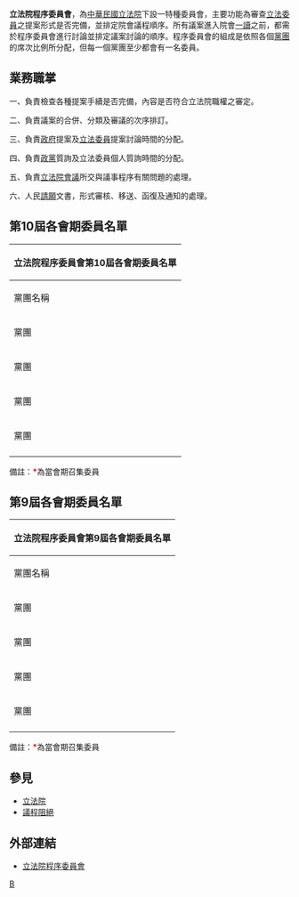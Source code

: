 {{中華民國政府部門基礎資訊
|部門名稱       = 立法院程序委員會
|外文名稱       = Procedure Committee
|外文語言       = 英文
|部門標誌       = ROC Legislative Yuan Seal.svg
|代表圖像       = 
|代表圖像名稱   = 
|首長職銜       = 召集委員
|首長姓名       = [[管碧玲|管碧玲]]（{{DPP}}）<br />[[李德維|李德維]]（{{KMT}}）
|副首長職銜     = 
|副首長姓名     = 
|秘書長職銜     = 
|秘書長姓名     = 
|副秘書長職銜   = 
|副秘書長姓名   = 
|副秘書長姓名二 = 
|副秘書長姓名三 = 
|任命者姓名     = 
|官員任期       = 
|內部單位       = 
|附屬機關       = 
|任務編組       =
|成立日期       = 
|解散日期       = 
|所屬部門       = [[立法院|立法院]]
|授權法源       = 立法院組織法第7條 
|員額           = 立法委員19人組成（由各黨團依其在院會席次之比例分配，各黨團至少1人） 
|年度預算額     = 
|地址           = 10051[[臺北市|臺北市]][[中正區_(臺北市)|中正區]][[中山南路_(臺北市)|中山南路]]1號
|電話           = +886 2 2358-5858
|網站           = [http://www.ly.gov.tw/02_introduce/0204_comm/intro.action?comtcd=27 www.ly.gov.tw]
}}
'''立法院程序委員會'''，為[[中華民國|中華民國]][[立法院|立法院]]下設一特種委員會，主要功能為審查[[立法委員|立法委員]]之提案形式是否完備，並排定院會議程順序。所有議案進入院會[[一讀|一讀]]之前，都需於程序委員會進行討論並排定議案討論的順序。程序委員會的組成是依照各個[[黨團會議|黨團]]的席次比例所分配，但每一個黨團至少都會有一名委員。

== 業務職掌 ==
一、負責檢查各種提案手續是否完備，內容是否符合立法院職權之審定。

二、負責議案的合併、分類及審議的次序排訂。

三、負責[[政府|政府]]提案及[[立法委員|立法委員]]提案討論時間的分配。

四、負責[[政黨|政黨]]質詢及立法委員個人質詢時間的分配。

五、負責[[立法院會議|立法院會議]]所交與議事程序有關問題的處理。

六、人民[[請願|請願]]文書，形式審核、移送、函復及通知的處理。

==第10屆各會期委員名單==
{| class = "wikitable"
|-
! colspan = "21" | 立法院程序委員會第10屆各會期委員名單
|-
! 黨團名稱
! colspan="2"| 第1會期
! colspan="2"| 第2會期
! colspan="2"| 第3會期
! colspan="2"| 第4會期
! colspan="2"| 第5會期
|-
| rowspan = "10" | {{DPP}}黨團
| style = "background: #8EC31F" |
| [[吳玉琴|吳玉琴]]
| style = "background: #8EC31F" |
| [[吳玉琴|吳玉琴]]
| style = "background: #8EC31F" |
| [[吳玉琴|吳玉琴]]
| style = "background: #8EC31F" |
| [[吳玉琴|吳玉琴]]
| style = "background: #8EC31F" |
| [[吳玉琴|吳玉琴]]
|-
| style = "background: #8EC31F" |
| [[沈發惠|沈發惠]]
| style = "background: #8EC31F" |
| [[沈發惠|沈發惠]]
| style = "background: #8EC31F" |
| [[沈發惠|沈發惠]]
| style = "background: #8EC31F" |
| [[沈發惠|沈發惠]]
| style = "background: #8EC31F" |
| [[沈發惠|沈發惠]]
|-
| style = "background: #8EC31F" |
| [[周春米|周春米]]
| style = "background: #8EC31F" |
| [[周春米|周春米]]
| style = "background: #8EC31F" |
| [[周春米|周春米]]
| style = "background: #8EC31F" |
| [[周春米|周春米]]
| style = "background: #8EC31F" |
| [[郭國文|郭國文]]
|-
| style = "background: #8EC31F" |
| [[林楚茵|林楚茵]]
| style = "background: #8EC31F" |
| [[林楚茵|林楚茵]]
| style = "background: #8EC31F" |
| [[林楚茵|林楚茵]]
| style = "background: #8EC31F" |
| [[林楚茵|林楚茵]]
| style = "background: #8EC31F" |
| [[林楚茵|林楚茵]]
|-
| style = "background: #8EC31F" |
| [[邱泰源|邱泰源]]
| style = "background: #8EC31F" |
| [[邱泰源|邱泰源]]
| style = "background: #8EC31F" |
| [[邱泰源|邱泰源]]
| style = "background: #8EC31F" |
| [[邱泰源|邱泰源]]
| style = "background: #8EC31F" |
| [[邱泰源|邱泰源]]
|-
| style = "background: #8EC31F" |
| [[洪申翰|洪申翰]]
| style = "background: #8EC31F" |
| [[洪申翰|洪申翰]]
| style = "background: #8EC31F" |
| [[洪申翰|洪申翰]]
| style = "background: #8EC31F" |
| [[洪申翰|洪申翰]]
| style = "background: #8EC31F" |
| [[洪申翰|洪申翰]]
|-
| style = "background: #8EC31F" |
| [[范雲_(臺灣)|范雲]]
| style = "background: #8EC31F" |
| [[范雲_(臺灣)|范雲]]
| style = "background: #8EC31F" |
| [[范雲_(臺灣)|范雲]]
| style = "background: #8EC31F" |
| [[范雲_(臺灣)|范雲]]
| style = "background: #8EC31F" |
| [[范雲_(臺灣)|范雲]]
|-
| style = "background: #8EC31F" |
| [[莊瑞雄|莊瑞雄]]
| style = "background: #8EC31F" |
| [[莊瑞雄|莊瑞雄]]
| style = "background: #8EC31F" |
| [[湯蕙禎|湯蕙禎]]
| style = "background: #8EC31F" |
| [[湯蕙禎|湯蕙禎]]
| style = "background: #8EC31F" |
| [[湯蕙禎|湯蕙禎]]
|-
| style = "background: #8EC31F" |
| [[管碧玲|管碧玲]]<font color=FF0000>'''*'''</font>
| style = "background: #8EC31F" |
| [[管碧玲|管碧玲]]<font color=FF0000>'''*'''</font>
| style = "background: #8EC31F" |
| [[管碧玲|管碧玲]]<font color=FF0000>'''*'''</font>
| style = "background: #8EC31F" |
| [[管碧玲|管碧玲]]<font color=FF0000>'''*'''</font>
| style = "background: #8EC31F" |
| [[管碧玲|管碧玲]]<font color=FF0000>'''*'''</font>
|-
| style = "background: #8EC31F" |
| [[羅美玲_(政治人物)|羅美玲]]
| style = "background: #8EC31F" |
| [[羅美玲_(政治人物)|羅美玲]]
| style = "background: #8EC31F" |
| [[羅美玲_(政治人物)|羅美玲]]
| style = "background: #8EC31F" |
| [[羅美玲_(政治人物)|羅美玲]]
| style = "background: #8EC31F" |
| [[羅美玲_(政治人物)|羅美玲]]
|-
| rowspan = "7" | {{KMT}}黨團
| style = "background: #2FA8E1;" |
| [[李德維|李德維]]
| style = "background: #2FA8E1;" |
| [[李德維|李德維]]
| style = "background: #2FA8E1;" |
| [[李德維|李德維]]
| style = "background: #2FA8E1;" |
| [[李德維|李德維]]
| style = "background: #2FA8E1;" |
| [[李德維|李德維]]<font color=FF0000>'''*'''</font>
|-
| style = "background: #2FA8E1;" |
| [[林奕華|林奕華]]
| style = "background: #2FA8E1;" |
| [[林奕華|林奕華]]
| style = "background: #2FA8E1;" |
| [[溫玉霞|溫玉霞]]
| style = "background: #2FA8E1;" |
| [[溫玉霞|溫玉霞]]
| style = "background: #2FA8E1;" |
| [[吳怡玎|吳怡玎]]
|-
| style = "background: #2FA8E1;" |
| [[林為洲|林為洲]]
| style = "background: #2FA8E1;" |
| [[林為洲|林為洲]]
| style = "background: #2FA8E1;" |
| [[費鴻泰|費鴻泰]]
| style = "background: #2FA8E1;" |
| [[費鴻泰|費鴻泰]]
| style = "background: #2FA8E1;" |
| [[吳斯懷|吳斯懷]]
|-
| style = "background: #2FA8E1;" |
| [[陳以信|陳以信]]
| style = "background: #2FA8E1;" |
| [[陳以信|陳以信]]
| style = "background: #2FA8E1;" |
| [[陳以信|陳以信]]
| style = "background: #2FA8E1;" |
| [[陳以信|陳以信]]
| style = "background: #2FA8E1;" |
| [[張育美|張育美]]
|-
| style = "background: #2FA8E1;" |
| [[曾銘宗|曾銘宗]]<font color=FF0000>'''*'''</font>
| style = "background: #2FA8E1;" |
| [[曾銘宗|曾銘宗]]<font color=FF0000>'''*'''</font>
| style = "background: #2FA8E1;" |
| [[曾銘宗|曾銘宗]]<font color=FF0000>'''*'''</font>
| style = "background: #2FA8E1;" |
| [[曾銘宗|曾銘宗]]<font color=FF0000>'''*'''</font>
| style = "background: #2FA8E1;" |
| [[曾銘宗|曾銘宗]]
|-
| style = "background: #2FA8E1;" |
| [[蔣萬安|蔣萬安]]
| style = "background: #2FA8E1;" |
| [[陳玉珍_(金門)|陳玉珍]]
| style = "background: #2FA8E1;" |
| [[陳玉珍_(金門)|陳玉珍]]
| style = "background: #2FA8E1;" |
| [[陳玉珍_(金門)|陳玉珍]]
| style = "background: #2FA8E1;" |
| [[葉毓蘭|葉毓蘭]]
|-
| style = "background: #2FA8E1;" |
| [[鄭麗文|鄭麗文]]
| style = "background: #2FA8E1;" |
| [[鄭麗文|鄭麗文]]
| style = "background: #2FA8E1;" |
| [[鄭麗文|鄭麗文]]
| style = "background: #2FA8E1;" |
| [[萬美玲|萬美玲]]
| style = "background: #2FA8E1;" |
| [[萬美玲|萬美玲]]
|-
| rowspan="1" | {{TPP}}黨團
| style="background: #28C8C8;" |
| [[高虹安|高虹安]]
| style="background: #28C8C8;" |
| [[高虹安|高虹安]]
| style="background: #28C8C8;" |
| [[賴香伶|賴香伶]]
| style="background: #28C8C8;" |
| [[賴香伶|賴香伶]]
| style="background: #28C8C8;" |
| [[蔡壁如|蔡壁如]]
|-
| rowspan = "1" | {{NPPT}}黨團
| style = "background: #FBBE01;" |
| [[陳椒華|陳椒華]]
| style = "background: #FBBE01;" |
| [[陳椒華|陳椒華]]
| style = "background: #FBBE01;" |
| [[邱顯智|邱顯智]]
| style = "background: #FBBE01;" |
| [[邱顯智|邱顯智]]
| style = "background: #FBBE01;" |
| [[邱顯智|邱顯智]]
|-
|}
備註：<font color=FF0000>'''*'''</font>為當會期召集委員

==第9屆各會期委員名單==
{| class = "wikitable"
|-
! colspan = "17" | 立法院程序委員會第9屆各會期委員名單
|-
! 黨團名稱
! colspan="2"| 第1會期
! colspan="2"| 第2會期
! colspan="2"| 第3會期
! colspan="2"| 第4會期
! colspan="2"| 第5會期
! colspan="2"| 第6會期
! colspan="2"| 第7會期
! colspan="2"| 第8會期
|-
| rowspan = "11" | {{DPP}}黨團
| style = "background: #8EC31F" |
| [[王榮璋|王榮璋]]
| style = "background: #8EC31F" |
| [[王榮璋|王榮璋]]
| style = "background: #8EC31F" |
| [[陳其邁|陳其邁]]
| style = "background: #8EC31F" |
| [[陳其邁|陳其邁]]
| style = "background: #8EC31F" |
| [[王榮璋|王榮璋]]
| style = "background: #8EC31F" |
| [[王榮璋|王榮璋]]
| style = "background: #8EC31F" |
| [[吳焜裕|吳焜裕]]
| style = "background: #8EC31F" |
| [[吳焜裕|吳焜裕]]
|-
| style = "background: #8EC31F" |
| [[尤美女|尤美女]]
| style = "background: #8EC31F" |
| [[尤美女|尤美女]]
| style = "background: #8EC31F" |
| [[周春米|周春米]]
| style = "background: #8EC31F" |
| [[周春米|周春米]]
| style = "background: #8EC31F" |
| [[周春米|周春米]]
| style = "background: #8EC31F" |
| [[周春米|周春米]]
| style = "background: #8EC31F" |
| [[周春米|周春米]]
| style = "background: #8EC31F" |
| [[周春米|周春米]]
|-
| style = "background: #8EC31F" |
| [[余宛如|余宛如]]
| style = "background: #8EC31F" |
| [[余宛如|余宛如]]
| style = "background: #8EC31F" |
| [[余宛如|余宛如]]
| style = "background: #8EC31F" |
| [[余宛如|余宛如]]
| style = "background: #8EC31F" |
| [[尤美女|尤美女]]
| style = "background: #8EC31F" |
| [[尤美女|尤美女]]
| style = "background: #8EC31F" |
| [[尤美女|尤美女]]
| style = "background: #8EC31F" |
| [[尤美女|尤美女]]
|-
| style = "background: #8EC31F" |
| [[吳玉琴|吳玉琴]]
| style = "background: #8EC31F" |
| [[吳玉琴|吳玉琴]]
| style = "background: #8EC31F" |
| [[谷辣斯·尤達卡|Kolas Yotaka]]
| style = "background: #8EC31F" |
| [[谷辣斯·尤達卡|Kolas Yotaka]]
| style = "background: #8EC31F" |
| [[谷辣斯·尤達卡|Kolas Yotaka]]
| style = "background: #8EC31F" |
| [[蔣絜安|蔣絜安]]
| style = "background: #8EC31F" |
| [[蔣絜安|蔣絜安]]
| style = "background: #8EC31F" |
| [[蔣絜安|蔣絜安]]
|-
| style = "background: #8EC31F" |
| [[吳焜裕|吳焜裕]]
| style = "background: #8EC31F" |
| [[吳焜裕|吳焜裕]]
| style = "background: #8EC31F" |
| [[吳焜裕|吳焜裕]]
| style = "background: #8EC31F" |
| [[吳焜裕|吳焜裕]]
| style = "background: #8EC31F" |
| [[吳玉琴|吳玉琴]]
| style = "background: #8EC31F" |
| [[吳玉琴|吳玉琴]]
| style = "background: #8EC31F" |
| [[吳玉琴|吳玉琴]]
| style = "background: #8EC31F" |
| [[吳玉琴|吳玉琴]]
|-
| style = "background: #8EC31F" |
| [[林靜儀|林靜儀]]
| style = "background: #8EC31F" |
| [[林靜儀|林靜儀]]
| style = "background: #8EC31F" |
| [[李麗芬_(社運人士)|李麗芬]]
| style = "background: #8EC31F" |
| [[李麗芬_(社運人士)|李麗芬]]
| style = "background: #8EC31F" |
| [[李麗芬_(社運人士)|李麗芬]]
| style = "background: #8EC31F" |
| [[李麗芬_(社運人士)|李麗芬]]
| style = "background: #8EC31F" |
| [[李麗芬_(社運人士)|李麗芬]]
| style = "background: #8EC31F" |
| [[李麗芬_(社運人士)|李麗芬]]
|-
| style = "background: #8EC31F" |
| [[段宜康|段宜康]]<font color=FF0000>'''*'''</font>
| style = "background: #8EC31F" |
| [[段宜康|段宜康]]<font color=FF0000>'''*'''</font>
| style = "background: #8EC31F" |
| [[段宜康|段宜康]]<font color=FF0000>'''*'''</font>
| style = "background: #8EC31F" |
| [[段宜康|段宜康]]<font color=FF0000>'''*'''</font>
| style = "background: #8EC31F" |
| [[郭正亮|郭正亮]]<font color=FF0000>'''*'''</font>
| style = "background: #8EC31F" |
| [[郭正亮|郭正亮]]<font color=FF0000>'''*'''</font>
| style = "background: #8EC31F" |
| [[郭正亮|郭正亮]]<font color=FF0000>'''*'''</font>
| style = "background: #8EC31F" |
| [[郭正亮|郭正亮]]<font color=FF0000>'''*'''</font>
|-
| style = "background: #8EC31F" |
| [[陳曼麗|陳曼麗]]
| style = "background: #8EC31F" |
| [[陳曼麗|陳曼麗]]
| style = "background: #8EC31F" |
| [[陳曼麗|陳曼麗]]
| style = "background: #8EC31F" |
| [[陳曼麗|陳曼麗]]
| style = "background: #8EC31F" |
| [[林靜儀|林靜儀]]
| style = "background: #8EC31F" |
| [[林靜儀|林靜儀]]
| style = "background: #8EC31F" |
| [[林靜儀|林靜儀]]
| style = "background: #8EC31F" |
| [[林靜儀|林靜儀]]
|-
| style = "background: #8EC31F" |
| [[蔡培慧|蔡培慧]]
| style = "background: #8EC31F" |
| [[蔡培慧|蔡培慧]]
| style = "background: #8EC31F" |
| [[施義芳|施義芳]]
| style = "background: #8EC31F" |
| [[施義芳|施義芳]]
| style = "background: #8EC31F" |
| [[施義芳|施義芳]]
| style = "background: #8EC31F" |
| [[施義芳|施義芳]]
| style = "background: #8EC31F" |
| [[陳曼麗|陳曼麗]]
| style = "background: #8EC31F" |
| [[陳曼麗|陳曼麗]]
|-
| style = "background: #8EC31F" |
| [[鍾孔炤|鍾孔炤]]
| style = "background: #8EC31F" |
| [[鍾孔炤|鍾孔炤]]
| style = "background: #8EC31F" |
| [[鍾孔炤|鍾孔炤]]
| style = "background: #8EC31F" |
| [[鍾孔炤|鍾孔炤]]
| style = "background: #8EC31F" |
| [[蔡培慧|蔡培慧]]
| style = "background: #8EC31F" |
| [[蔡培慧|蔡培慧]]
| style = "background: #8EC31F" |
| [[陳靜敏|陳靜敏]]
| style = "background: #8EC31F" |
| [[陳靜敏|陳靜敏]]
|-
| style = "background: #8EC31F" |
| [[顧立雄|顧立雄]]
| style = "background: #8EC31F" |
| [[郭正亮|郭正亮]]
| style = "background: #8EC31F" |
| [[邱泰源|邱泰源]]
| style = "background: #8EC31F" |
| [[邱泰源|邱泰源]]
| style = "background: #8EC31F" |
| [[邱泰源|邱泰源]]
| style = "background: #8EC31F" |
| [[邱泰源|邱泰源]]
| style = "background: #8EC31F" |
| [[邱泰源|邱泰源]]
| style = "background: #8EC31F" |
| [[邱泰源|邱泰源]]
|-
| rowspan = "6" | {{KMT}}黨團
| style = "background: #2FA8E1;" |
| [[王育敏|王育敏]]
| style = "background: #2FA8E1;" |
| [[王育敏|王育敏]]
| style = "background: #2FA8E1;" |
| [[王育敏|王育敏]]
| style = "background: #2FA8E1;" |
| [[王育敏|王育敏]]
| style = "background: #2FA8E1;" |
| [[柯志恩|柯志恩]]
| style = "background: #2FA8E1;" |
| [[柯志恩|柯志恩]]
| style = "background: #2FA8E1;" |
| [[柯志恩|柯志恩]]<font color=FF0000>'''*'''</font>
| style = "background: #2FA8E1;" |
| [[柯志恩|柯志恩]]
|-
| style = "background: #2FA8E1;" |
| [[江啟臣|江啟臣]]<font color=FF0000>'''*'''</font>
| style = "background: #2FA8E1;" |
| [[江啟臣|江啟臣]]<font color=FF0000>'''*'''</font>
| style = "background: #2FA8E1;" |
| [[江啟臣|江啟臣]]
| style = "background: #2FA8E1;" |
| [[江啟臣|江啟臣]]
| style = "background: #2FA8E1;" |
| [[江啟臣|江啟臣]]
| style = "background: #2FA8E1;" |
| [[江啟臣|江啟臣]]
| style = "background: #2FA8E1;" |
| [[陳宜民|陳宜民]]
| style = "background: #2FA8E1;" |
| [[陳宜民|陳宜民]]<font color=FF0000>'''*'''</font>
|-
| style = "background: #2FA8E1;" |
| [[李彥秀|李彥秀]]
| style = "background: #2FA8E1;" |
| [[李彥秀|李彥秀]]
| style = "background: #2FA8E1;" |
| [[李彥秀|李彥秀]]
| style = "background: #2FA8E1;" |
| [[李彥秀|李彥秀]]
| style = "background: #2FA8E1;" |
| [[李彥秀|李彥秀]]
| style = "background: #2FA8E1;" |
| [[李彥秀|李彥秀]]
| style = "background: #2FA8E1;" |
| [[林奕華|林奕華]]
| style = "background: #2FA8E1;" |
| [[林奕華|林奕華]]
|-
| style = "background: #2FA8E1;" |
| [[林德福_(中國國民黨)|林德福]]
| style = "background: #2FA8E1;" |
| [[林德福_(中國國民黨)|林德福]]
| style = "background: #2FA8E1;" |
| [[林為洲|林為洲]]
| style = "background: #2FA8E1;" |
| [[林為洲|林為洲]]
| style = "background: #2FA8E1;" |
| [[蔣萬安|蔣萬安]]
| style = "background: #2FA8E1;" |
| [[蔣萬安|蔣萬安]]
| style = "background: #2FA8E1;" |
| [[許毓仁|許毓仁]]
| style = "background: #2FA8E1;" |
| [[許毓仁|許毓仁]]
|-
| style = "background: #2FA8E1;" |
| [[曾銘宗|曾銘宗]]
| style = "background: #2FA8E1;" |
| [[曾銘宗|曾銘宗]]
| style = "background: #2FA8E1;" |
| [[曾銘宗|曾銘宗]]<font color=FF0000>'''*'''</font>
| style = "background: #2FA8E1;" |
| [[曾銘宗|曾銘宗]]<font color=FF0000>'''*'''</font>
| style = "background: #2FA8E1;" |
| [[曾銘宗|曾銘宗]]<font color=FF0000>'''*'''</font>
| style = "background: #2FA8E1;" |
| [[曾銘宗|曾銘宗]]
| style = "background: #2FA8E1;" |
| [[童惠珍|童惠珍]]
| style = "background: #2FA8E1;" |
| [[童惠珍|童惠珍]]
|-
| style = "background: #2FA8E1;" |
| [[賴士葆|賴士葆]]
| style = "background: #2FA8E1;" |
| [[賴士葆|賴士葆]]
| style = "background: #2FA8E1;" |
| [[廖國棟|廖國棟]]
| style = "background: #2FA8E1;" |
| [[林德福_(中國國民黨)|林德福]]
| style = "background: #2FA8E1;" |
| [[林德福_(中國國民黨)|林德福]]
| style = "background: #2FA8E1;" |
| [[吳志揚_(政治人物)|吳志揚]]<font color=FF0000>'''*'''</font>
| style = "background: #2FA8E1;" |
| [[吳志揚_(政治人物)|吳志揚]]
| style = "background: #2FA8E1;" |
| [[曾銘宗|曾銘宗]]
|-
| rowspan = "1" | {{NPPT}}黨團
| style = "background: #FBBE01;" |
| [[徐永明|徐永明]]
| style = "background: #FBBE01;" |
| [[徐永明|徐永明]]
| style = "background: #FBBE01;" |
| [[高潞·以用·巴魕剌|Kawlo·Iyun·Pacidal]]
| style = "background: #FBBE01;" |
| [[高潞·以用·巴魕剌|Kawlo·Iyun·Pacidal]]
| style = "background: #FBBE01;" |
| [[高潞·以用·巴魕剌|Kawlo·Iyun·Pacidal]]
| style = "background: #FBBE01;" |
| [[高潞·以用·巴魕剌|Kawlo·Iyun·Pacidal]]
| style = "background: #FBBE01;" |
| [[高潞·以用·巴魕剌|Kawlo·Iyun·Pacidal]]
| style = "background: #FBBE01;" |
| [[鄭秀玲|鄭秀玲]]
|-
| rowspan = "1" | {{PFP}}黨團
| style = "background: #ff9955;" |
| [[陳怡潔|陳怡潔]]
| style = "background: #ff9955;" |
| [[陳怡潔|陳怡潔]]
| style = "background: #ff9955;" |
| [[陳怡潔|陳怡潔]]
| style = "background: #ff9955;" |
| [[陳怡潔|陳怡潔]]
| style = "background: #ff9955;" |
| [[周陳秀霞|周陳秀霞]]
| style = "background: #ff9955;" |
| [[周陳秀霞|周陳秀霞]]
| style = "background: #ff9955;" |
| [[周陳秀霞|周陳秀霞]]
| style = "background: #ff9955;" |
| [[周陳秀霞|周陳秀霞]]
|-
|}
備註：<font color=FF0000>'''*'''</font>為當會期召集委員

== 參見 ==
*[[立法院|立法院]]
*[[議程阻絕|議程阻絕]]

== 外部連結 ==
*[https://www.ly.gov.tw/Pages/Detail.aspx?nodeid=401&pid=43255 立法院程序委員會]{{zh}}

{{立法院特種委員會}}

[[Category:立法院特種委員會|B]]